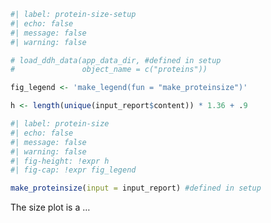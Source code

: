 ```r
#| label: protein-size-setup
#| echo: false
#| message: false
#| warning: false

# load_ddh_data(app_data_dir, #defined in setup
#               object_name = c("proteins"))

fig_legend <- 'make_legend(fun = "make_proteinsize")'

h <- length(unique(input_report$content)) * 1.36 + .9
```

```r
#| label: protein-size
#| echo: false
#| message: false
#| warning: false
#| fig-height: !expr h
#| fig-cap: !expr fig_legend

make_proteinsize(input = input_report) #defined in setup
```
The size plot is a ... 
